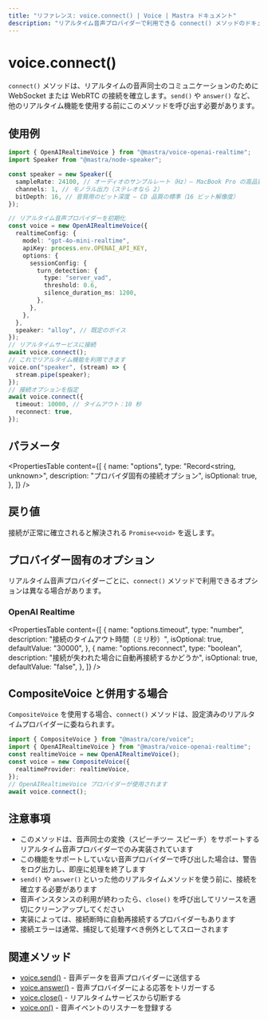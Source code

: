 ```yaml
---
title: "リファレンス: voice.connect() | Voice | Mastra ドキュメント"
description: "リアルタイム音声プロバイダーで利用できる connect() メソッドのドキュメント。音声対音声のコミュニケーション用に接続を確立します。"
---
```


# voice.connect()

`connect()` メソッドは、リアルタイムの音声同士のコミュニケーションのために WebSocket または WebRTC の接続を確立します。`send()` や `answer()` など、他のリアルタイム機能を使用する前にこのメソッドを呼び出す必要があります。

## 使用例

```typescript
import { OpenAIRealtimeVoice } from "@mastra/voice-openai-realtime";
import Speaker from "@mastra/node-speaker";

const speaker = new Speaker({
  sampleRate: 24100, // オーディオのサンプルレート（Hz）— MacBook Pro の高品質音声で一般的
  channels: 1, // モノラル出力（ステレオなら 2）
  bitDepth: 16, // 音質用のビット深度 — CD 品質の標準（16 ビット解像度）
});

// リアルタイム音声プロバイダーを初期化
const voice = new OpenAIRealtimeVoice({
  realtimeConfig: {
    model: "gpt-4o-mini-realtime",
    apiKey: process.env.OPENAI_API_KEY,
    options: {
      sessionConfig: {
        turn_detection: {
          type: "server_vad",
          threshold: 0.6,
          silence_duration_ms: 1200,
        },
      },
    },
  },
  speaker: "alloy", // 既定のボイス
});
// リアルタイムサービスに接続
await voice.connect();
// これでリアルタイム機能を利用できます
voice.on("speaker", (stream) => {
  stream.pipe(speaker);
});
// 接続オプションを指定
await voice.connect({
  timeout: 10000, // タイムアウト：10 秒
  reconnect: true,
});
```


## パラメータ

<PropertiesTable
  content={[
    {
      name: "options",
      type: "Record<string, unknown>",
      description: "プロバイダ固有の接続オプション",
      isOptional: true,
    },
  ]}
/>

## 戻り値

接続が正常に確立されると解決される `Promise<void>` を返します。

## プロバイダー固有のオプション

リアルタイム音声プロバイダーごとに、`connect()` メソッドで利用できるオプションは異なる場合があります。

### OpenAI Realtime

<PropertiesTable
  content={[
    {
      name: "options.timeout",
      type: "number",
      description: "接続のタイムアウト時間（ミリ秒）",
      isOptional: true,
      defaultValue: "30000",
    },
    {
      name: "options.reconnect",
      type: "boolean",
      description: "接続が失われた場合に自動再接続するかどうか",
      isOptional: true,
      defaultValue: "false",
    },
  ]}
/>

## CompositeVoice と併用する場合

`CompositeVoice` を使用する場合、`connect()` メソッドは、設定済みのリアルタイムプロバイダーに委ねられます。

```typescript
import { CompositeVoice } from "@mastra/core/voice";
import { OpenAIRealtimeVoice } from "@mastra/voice-openai-realtime";
const realtimeVoice = new OpenAIRealtimeVoice();
const voice = new CompositeVoice({
  realtimeProvider: realtimeVoice,
});
// OpenAIRealtimeVoice プロバイダーが使用されます
await voice.connect();
```


## 注意事項

- このメソッドは、音声同士の変換（スピーチツー スピーチ）をサポートするリアルタイム音声プロバイダーでのみ実装されています
- この機能をサポートしていない音声プロバイダーで呼び出した場合は、警告をログ出力し、即座に処理を終了します
- `send()` や `answer()` といった他のリアルタイムメソッドを使う前に、接続を確立する必要があります
- 音声インスタンスの利用が終わったら、`close()` を呼び出してリソースを適切にクリーンアップしてください
- 実装によっては、接続断時に自動再接続するプロバイダーもあります
- 接続エラーは通常、捕捉して処理すべき例外としてスローされます

## 関連メソッド

- [voice.send()](./voice.send) - 音声データを音声プロバイダーに送信する
- [voice.answer()](./voice.answer) - 音声プロバイダーによる応答をトリガーする
- [voice.close()](./voice.close) - リアルタイムサービスから切断する
- [voice.on()](./voice.on) - 音声イベントのリスナーを登録する